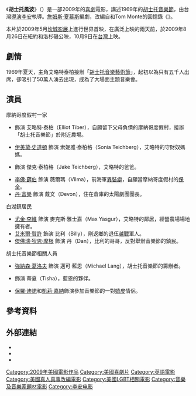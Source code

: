 {{noteTA
|T=zh-hk:胡士托風波; zh-tw:胡士托風波; zh-cn:制造伍德斯托克音乐节;
|G1=Movie
|G2=Show
|1=zh-cn:伍德斯托克;zh-tw:胡士托;
|2=zh-hk:胡士托風波; zh-tw:胡士托風波; zh-cn:制造伍德斯托克音乐节;
}}
{{Infobox Film
| name           = 胡士托風波
| original_name  = ''{{lang|en|Taking Woodstock}}''
| image          = Taking woodstock.jpg
| caption        = 電影海報
| director       = [[李安|李安]]
| producer       = 李安<br />[[詹姆斯·夏慕斯|詹姆斯·夏慕斯]]<br />{{link-en|希莉亞·D·科斯塔斯|Celia D. Costas}}
| writer         = 詹姆斯·夏慕斯
| based_on       = 《''{{link-en|Taking Woodstock: A True Story of a Riot, a Concert and a Life|Taking Woodstock: A True Story of a Riot, a Concert and a Life}}''》<br />作者：{{link-en|艾略特·泰柏|Elliot Tiber}}<br />Tom Monte
| starring       = {{link-en|狄米崔·馬丁|Demetri Martin}}<br />[[強納森·葛洛夫|強納森·葛洛夫]]<br />[[尤金·李維|尤金·李維]]<br />[[艾米爾·賀許|艾米爾·賀許]]<br />[[李佛·薛伯|李佛·薛伯]]<br />[[傑佛瑞·狄恩·摩根|傑佛瑞·狄恩·摩根]]
| music          = [[丹尼·葉夫曼|丹尼·葉夫曼]]
| cinematography = {{link-en|艾瑞克·高帝耶|Éric Gautier}}
| editing        = {{link-en|提姆·史圭雅斯|Tim Squyres}}
| distributor    = [[焦點影業|焦點影業]]
| released       = {{Film date|2009|08|28}}
| runtime        = 120分鐘
| country        = [[美國|美國]]
| language       = [[英語|英語]]
| budget         = $30,000,000<ref name="mojo">{{Cite web |url = http://www.boxofficemojo.com/movies/?id=takingwoodstock.htm |title = Taking Woodstock |publisher = Box Office Mojo |language = en |access-date = 2017-09-18 |archive-date = 2019-06-14 |archive-url = https://web.archive.org/web/20190614090526/https://www.boxofficemojo.com/movies/?id=takingwoodstock.htm |dead-url = no }}</ref>
| gross          = $10,000,000<ref name="mojo" />
| preceded_by    = 
| followed_by    = 
| cn_name        = 制造伍德斯托克音乐节
| hk_name        = 胡士托風波
| tw_name        = 胡士托風波
}}
《'''胡士托風波'''》（{{lang-en|'''''Taking Woodstock'''''}}）是一部2009年的[[喜劇|喜劇]]電影，講述1969年的[[胡士托音樂節|胡士托音樂節]]，由台灣[[導演|導演]][[李安|李安]]執導。[[詹姆斯·夏慕斯|詹姆斯·夏慕斯]]編劇，改編自{{link-en|艾略特·泰柏|Elliot Tiber}}和Tom Monte的回憶錄《''{{link-en|Taking Woodstock: A True Story of a Riot, a Concert and a Life|Taking Woodstock: A True Story of a Riot, a Concert and a Life}}''》。

本片於2009年5月[[坎城影展|坎城影展]]上進行世界首映，在廣泛上映的兩天前，於2009年8月26日在紐約和洛杉磯公映，10月9日在[[台灣|台灣]]上映。

== 劇情 ==
1969年夏天，主角艾略特泰柏接辦「[[胡士托音樂節|胡士托音樂藝術節]]」，起初以為只有五千人出席，卻吸引了50萬人湧去出現，成為了大場面主題音樂會。

== 演員 ==
;摩納哥度假村一家
* {{link-en|狄米崔·馬丁|Demetri Martin}} 飾演 艾略特·泰柏（Elliot Tiber），自願留下父母負債的摩納哥度假村，接辦「胡士托音樂節」於附近農場。
* [[伊美黛·史道頓|伊美黛·史道頓]] 飾演 索妮雅·泰柏格（Sonia Teichberg），艾略特的守財奴媽媽。
* {{link-en|亨利·古德曼|Henry Goodman}} 飾演 傑克·泰柏格（Jake Teichberg），艾略特的爸爸。
* [[李佛·薛伯|李佛·薛伯]] 飾演 薇爾瑪（Vilma），前海軍[[異裝癖|異裝癖]]，自願當摩納哥度假村的[[保全|保全]]。
* [[丹·富樂|丹·富樂]] 飾演 戴文（Devon），住在倉庫的太陽劇團團長。

;白湖鎮居民
* [[尤金·李維|尤金·李維]] 飾演 麥克斯·雅士嘉（Max Yasgur），艾略特的鄰居，經營農場場地擁有者。
* [[艾米爾·賀許|艾米爾·賀許]] 飾演 比利（Billy），剛返鄉的退伍[[越戰|越戰]]軍人。
* [[傑佛瑞·狄恩·摩根|傑佛瑞·狄恩·摩根]] 飾演 丹（Dan），比利的哥哥，反對舉辦音樂節的鎮民。

;胡士托音樂節相關人員
* [[強納森·葛洛夫|強納森·葛洛夫]] 飾演 邁可·藍恩（Michael Lang），胡士托音樂節的籌辦者。
* {{link-en|麥米·古默|Mamie Gummer}} 飾演 蒂夏（Tisha），藍恩的夥伴。
* [[保羅·迪諾|保羅·迪諾]]和[[凱莉·嘉納|凱莉·嘉納]]飾演參加音樂節的一對[[嬉皮|嬉皮]]情侶。

== 參考資料 ==
{{reflist}}

== 外部連結 ==
* {{imdb title|id=1127896}}
* {{amg movie|449996|Taking Woodstock}}
* {{douban|3562827}}
{{胡士托音樂節}}
{{李安}}
{{DEFAULTSORT:Taking Woodstock}}
[[Category:2009年美國電影作品|Category:2009年美國電影作品]]
[[Category:美國喜劇片|Category:美國喜劇片]]
[[Category:英語電影|Category:英語電影]]
[[Category:美國真人真事改編電影|Category:美國真人真事改編電影]]
[[Category:美國LGBT相關電影|Category:美國LGBT相關電影]]
[[Category:音樂及音樂家題材電影|Category:音樂及音樂家題材電影]]
[[Category:李安电影|Category:李安电影]]